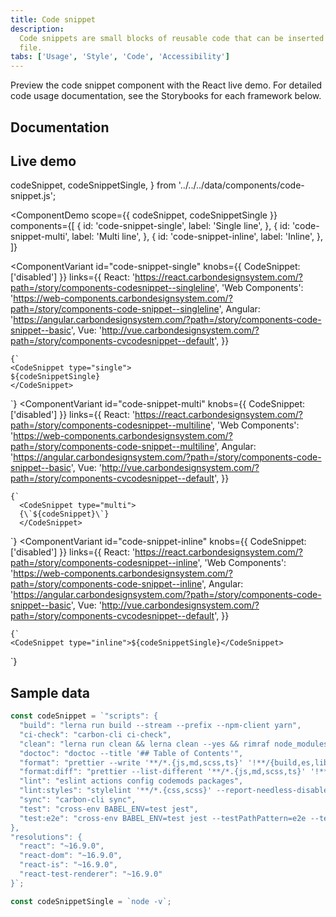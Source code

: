 ```yaml
---
title: Code snippet
description:
  Code snippets are small blocks of reusable code that can be inserted in a code
  file.
tabs: ['Usage', 'Style', 'Code', 'Accessibility']
---
```


<PageDescription>

Preview the code snippet component with the React live demo. For detailed code
usage documentation, see the Storybooks for each framework below.

</PageDescription>

## Documentation

<Row className="resource-card-group">
<Column colLg={4} colMd={4} noGutterSm>
  <ResourceCard
    subTitle="React"
    href="https://react.carbondesignsystem.com/?path=/story/components-codesnippet--inline"
    >

<MdxIcon name="react" />

  </ResourceCard>
</Column>
<Column colLg={4} colMd={4} noGutterSm>
  <ResourceCard
      subTitle="Web Components"
      href="https://web-components.carbondesignsystem.com/?path=/story/components-code-snippet--inline"
      >

<MdxIcon name="webcomponents" />

  </ResourceCard>
</Column>
<Column colLg={4} colMd={4} noGutterSm>
  <ResourceCard
      subTitle="Angular (Community)"
      href="https://angular.carbondesignsystem.com/?path=/story/components-code-snippet--basic"
      >

<MdxIcon name="angular" />

  </ResourceCard>
</Column>
<Column colLg={4} colMd={4} noGutterSm>
  <ResourceCard
      subTitle="Vue (Community)"
      href="http://vue.carbondesignsystem.com/?path=/story/components-cvcodesnippet--default"
      >

<MdxIcon name="vue" />

  </ResourceCard>
</Column>
</Row>

## Live demo

  codeSnippet,
  codeSnippetSingle,
} from '../../../data/components/code-snippet.js';

<ComponentDemo
  scope={{ codeSnippet, codeSnippetSingle }}
  components={[
    {
      id: 'code-snippet-single',
      label: 'Single line',
    },
    {
      id: 'code-snippet-multi',
      label: 'Multi line',
    },
    {
      id: 'code-snippet-inline',
      label: 'Inline',
    },
  ]}
>
  <ComponentVariant
    id="code-snippet-single"
    knobs={{ CodeSnippet: ['disabled'] }}
    links={{
      React:
        'https://react.carbondesignsystem.com/?path=/story/components-codesnippet--singleline',
      'Web Components':
        'https://web-components.carbondesignsystem.com/?path=/story/components-code-snippet--singleline',
      Angular:
        'https://angular.carbondesignsystem.com/?path=/story/components-code-snippet--basic',
      Vue: 'http://vue.carbondesignsystem.com/?path=/story/components-cvcodesnippet--default',
    }}
  >
    {`
    <CodeSnippet type="single">
    ${codeSnippetSingle}
    </CodeSnippet>
`}
  </ComponentVariant>
  <ComponentVariant
    id="code-snippet-multi"
    knobs={{ CodeSnippet: ['disabled'] }}
    links={{
      React:
        'https://react.carbondesignsystem.com/?path=/story/components-codesnippet--multiline',
      'Web Components':
        'https://web-components.carbondesignsystem.com/?path=/story/components-code-snippet--multiline',
      Angular:
        'https://angular.carbondesignsystem.com/?path=/story/components-code-snippet--basic',
      Vue: 'http://vue.carbondesignsystem.com/?path=/story/components-cvcodesnippet--default',
    }}
  >
    {`
      <CodeSnippet type="multi">
      {\`${codeSnippet}\`}
      </CodeSnippet>
  `}
  </ComponentVariant>
  <ComponentVariant
    id="code-snippet-inline"
    knobs={{ CodeSnippet: ['disabled'] }}
    links={{
      React:
        'https://react.carbondesignsystem.com/?path=/story/components-codesnippet--inline',
      'Web Components':
        'https://web-components.carbondesignsystem.com/?path=/story/components-code-snippet--inline',
      Angular:
        'https://angular.carbondesignsystem.com/?path=/story/components-code-snippet--basic',
      Vue: 'http://vue.carbondesignsystem.com/?path=/story/components-cvcodesnippet--default',
    }}
  >
    {`
    <CodeSnippet type="inline">${codeSnippetSingle}</CodeSnippet>
`}
  </ComponentVariant>
</ComponentDemo>

## Sample data

```javascript
const codeSnippet = `"scripts": {
  "build": "lerna run build --stream --prefix --npm-client yarn",
  "ci-check": "carbon-cli ci-check",
  "clean": "lerna run clean && lerna clean --yes && rimraf node_modules",
  "doctoc": "doctoc --title '## Table of Contents'",
  "format": "prettier --write '**/*.{js,md,scss,ts}' '!**/{build,es,lib,storybook,ts,umd}/**'",
  "format:diff": "prettier --list-different '**/*.{js,md,scss,ts}' '!**/{build,es,lib,storybook,ts,umd}/**' '!packages/components/**'",
  "lint": "eslint actions config codemods packages",
  "lint:styles": "stylelint '**/*.{css,scss}' --report-needless-disables --report-invalid-scope-disables",
  "sync": "carbon-cli sync",
  "test": "cross-env BABEL_ENV=test jest",
  "test:e2e": "cross-env BABEL_ENV=test jest --testPathPattern=e2e --testPathIgnorePatterns='examples,/packages/components/,/packages/react/'"
},
"resolutions": {
  "react": "~16.9.0",
  "react-dom": "~16.9.0",
  "react-is": "~16.9.0",
  "react-test-renderer": "~16.9.0"
}`;

const codeSnippetSingle = `node -v`;
```
